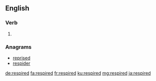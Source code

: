 ==English==

===Verb===
{{head|en|verb form}}

# {{en-past of|respire}}

===Anagrams===
* [[reprised#English|reprised]]
* [[respider#English|respider]]

[[de:respired]]
[[fa:respired]]
[[fr:respired]]
[[ku:respired]]
[[mg:respired]]
[[ja:respired]]